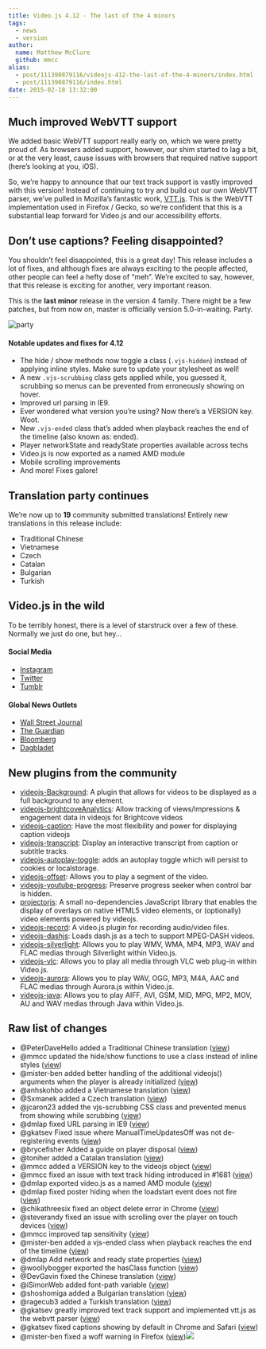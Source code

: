 ```yaml
---
title: Video.js 4.12 - The last of the 4 minors
tags:
  - news
  - version
author:
  name: Matthew McClure
  github: mmcc
alias:
  - post/111390879116/videojs-412-the-last-of-the-4-minors/index.html
  - post/111390879116/index.html
date: 2015-02-18 13:32:00
---
```


## Much improved WebVTT support

We added basic WebVTT support really early on, which we were pretty proud of. As browsers added support, however, our shim started to lag a bit, or at the very least, cause issues with browsers that required native support (here’s looking at you, iOS).

So, we’re happy to announce that our text track support is vastly improved with this version! Instead of continuing to try and build out our own WebVTT parser, we’ve pulled in Mozilla’s fantastic work, [VTT.js](https://github.com/mozilla/vtt.js). This is the WebVTT implementation used in Firefox / Gecko, so we’re confident that this is a substantial leap forward for Video.js and our accessibility efforts.

## Don’t use captions? Feeling disappointed?

You shouldn’t feel disappointed, this is a great day! This release includes a lot of fixes, and although fixes are always exciting to the people affected, other people can feel a hefty dose of “meh”. We’re excited to say, however, that this release is exciting for another, very important reason.

This is the **last minor** release in the version 4 family. There might be a few patches, but from now on, master is officially version 5.0-in-waiting. Party.

![party](https://media.giphy.com/media/d89VuJ4GflFfO/giphy.gif)

#### Notable updates and fixes for 4.12

- The hide / show methods now toggle a class (`.vjs-hidden`) instead of applying inline styles. Make sure to update your stylesheet as well!
- A new `.vjs-scrubbing` class gets applied while, you guessed it, scrubbing so menus can be prevented from erroneously showing on hover.
- Improved url parsing in IE9.
- Ever wondered what version you’re using? Now there’s a VERSION key. Woot.
- New `.vjs-ended` class that’s added when playback reaches the end of the timeline (also known as: ended).
- Player networkState and readyState properties available across techs
- Video.js is now exported as a named AMD module
- Mobile scrolling improvements
- And more! Fixes galore!

## Translation party continues

We’re now up to **19** community submitted translations! Entirely new translations in this release include:

- Traditional Chinese
- Vietnamese
- Czech
- Catalan
- Bulgarian
- Turkish

## Video.js in the wild

To be terribly honest, there is a level of starstruck over a few of these. Normally we just do one, but hey…

#### Social Media

- [Instagram](http://instagram.com/p/aye9QFmB96)
- [Twitter](https://twitter.com/ActuallyNPH/status/560049149836808192)
- [Tumblr](http://sh1ps-testing.tumblr.com/post/111334784868/lorem-ipsum-and-stuff)

#### Global News Outlets

- [Wall Street Journal](http://graphics.wsj.com/data-mining-of-emotions/)
- [The Guardian](http://www.theguardian.com/film/video/2015/feb/17/whiplash-should-win-best-picture-oscars-2015-video)
- [Bloomberg](http://www.bloomberg.com/news/videos/2015-02-13/a-harvard-mad-scientist-invented-ice-cream-that-has-skin)
- [Dagbladet](http://www.dbtv.no/3827291177001#Dette_har_statsbudsjettet_%C3%A5_si_for_din_%C3%B8konomi)

## New plugins from the community

- [videojs-Background](https://github.com/matthojo/videojs-Background): A plugin that allows for videos to be displayed as a full background to any element.
- [videojs-brightcoveAnalytics](https://github.com/space87/videojs-BrightCove-tracking): Allow tracking of views/impressions &amp; engagement data in videojs for Brightcove videos
- [videojs-caption](https://github.com/spchuang/videojs-caption): Have the most flexibility and power for displaying caption videojs
- [videojs-transcript](https://github.com/walsh9/videojs-transcript): Display an interactive transcript from caption or subtitle tracks.
- [videojs-autoplay-toggle](https://github.com/theonion/videojs-autoplay-toggle): adds an autoplay toggle which will persist to cookies or localstorage.
- [videojs-offset](https://github.com/cladera/videojs-offset): Allows you to play a segment of the video.
- [videojs-youtube-progress](https://github.com/mente/videojs-youtube-progress): Preserve progress seeker when control bar is hidden.
- [projectorjs](https://github.com/FbF/projectorjs): A small no-dependencies JavaScript library that enables the display of overlays on native HTML5 video elements, or (optionally) video elements powered by videojs.
- [videojs-record](https://github.com/collab-project/videojs-record): A video.js plugin for recording audio/video files.
- [videojs-dashjs](https://github.com/Dash-Industry-Forum/dash.js/tree/v1.2.0/contrib/videojs): Loads dash.js as a tech to support MPEG-DASH videos.
- [videojs-silverlight](https://github.com/Afterster/videojs-silverlight): Allows you to play WMV, WMA, MP4, MP3, WAV and FLAC medias through Silverlight within Video.js.
- [videojs-vlc](https://github.com/Afterster/videojs-vlc): Allows you to play all media through VLC web plug-in within Video.js.
- [videojs-aurora](https://github.com/Afterster/videojs-aurora): Allows you to play WAV, OGG, MP3, M4A, AAC and FLAC medias through Aurora.js within Video.js.
- [videojs-java](https://github.com/Afterster/videojs-java): Allows you to play AIFF, AVI, GSM, MID, MPG, MP2, MOV, AU and WAV medias through Java within Video.js.

## Raw list of changes

- @PeterDaveHello added a Traditional Chinese translation ([view](https://github.com/videojs/video.js/pull/1729))
- @mmcc updated the hide/show functions to use a class instead of inline styles ([view](https://github.com/videojs/video.js/pull/1681))
- @mister-ben added better handling of the additional videojs() arguments when the player is already initialized ([view](https://github.com/videojs/video.js/pull/1730))
- @anhskohbo added a Vietnamese translation ([view](https://github.com/videojs/video.js/pull/1734))
- @Sxmanek added a Czech translation ([view](https://github.com/videojs/video.js/pull/1739))
- @jcaron23 added the vjs-scrubbing CSS class and prevented menus from showing while scrubbing ([view](https://github.com/videojs/video.js/pull/1741))
- @dmlap fixed URL parsing in IE9 ([view](https://github.com/videojs/video.js/pull/1765))
- @gkatsev Fixed issue where ManualTimeUpdatesOff was not de-registering events ([view](https://github.com/videojs/video.js/pull/1793))
- @brycefisher Added a guide on player disposal ([view](https://github.com/videojs/video.js/pull/1803))
- @toniher added a Catalan translation ([view](https://github.com/videojs/video.js/pull/1794))
- @mmcc added a VERSION key to the videojs object ([view](https://github.com/videojs/video.js/pull/1798))
- @mmcc fixed an issue with text track hiding introduced in #1681 ([view](https://github.com/videojs/video.js/pull/1804))
- @dmlap exported video.js as a named AMD module ([view](https://github.com/videojs/video.js/pull/1844))
- @dmlap fixed poster hiding when the loadstart event does not fire ([view](https://github.com/videojs/video.js/pull/1834))
- @chikathreesix fixed an object delete error in Chrome ([view](https://github.com/videojs/video.js/pull/1858))
- @steverandy fixed an issue with scrolling over the player on touch devices ([view](https://github.com/videojs/video.js/pull/1809))
- @mmcc improved tap sensitivity ([view](https://github.com/videojs/video.js/pull/1830))
- @mister-ben added a vjs-ended class when playback reaches the end of the timeline ([view](https://github.com/videojs/video.js/pull/1857))
- @dmlap Add network and ready state properties ([view](https://github.com/videojs/video.js/pull/1854))
- @woollybogger exported the hasClass function ([view](https://github.com/videojs/video.js/pull/1839))
- @DevGavin fixed the Chinese translation ([view](https://github.com/videojs/video.js/pull/1841))
- @iSimonWeb added font-path variable ([view](https://github.com/videojs/video.js/pull/1847))
- @shoshomiga added a Bulgarian translation ([view](https://github.com/videojs/video.js/pull/1849))
- @ragecub3 added a Turkish translation ([view](https://github.com/videojs/video.js/pull/1853))
- @gkatsev greatly improved text track support and implemented vtt.js as the webvtt parser ([view](https://github.com/videojs/video.js/pull/1749))
- @gkatsev fixed captions showing by default in Chrome and Safari ([view](https://github.com/videojs/video.js/pull/1865))
- @mister-ben fixed a woff warning in Firefox ([view](https://github.com/videojs/video.js/pull/1870))![](http://feeds.feedburner.com/~r/video-js/~4/RLR00vEFKVQ)
